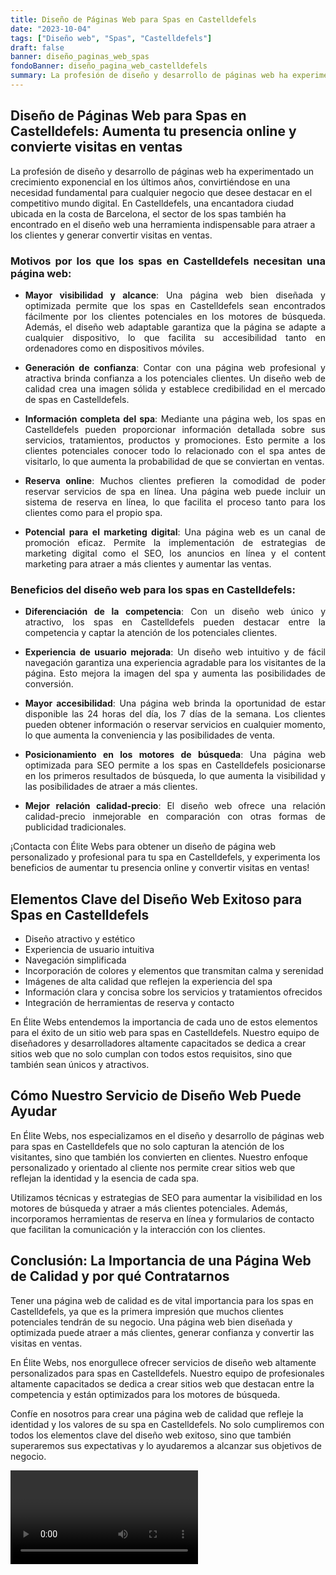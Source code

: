 ```yaml
---
title: Diseño de Páginas Web para Spas en Castelldefels
date: "2023-10-04"
tags: ["Diseño web", "Spas", "Castelldefels"]
draft: false
banner: diseño_paginas_web_spas
fondoBanner: diseño_pagina_web_castelldefels
summary: La profesión de diseño y desarrollo de páginas web ha experimentado un crecimiento exponencial en los últimos años, convirtiéndose en una necesidad fundamental para cualquier negocio que desee destacar en el competitivo mundo digital. En Castelldefels, una encantadora ciudad ubicada en la costa de Barcelona, el sector de los spas también ha encontrado en el diseño web una herramienta indispensable para atraer a los clientes y generar convertir visitas en ventas.
---
```



## Diseño de Páginas Web para Spas en Castelldefels: Aumenta tu presencia online y convierte visitas en ventas

La profesión de diseño y desarrollo de páginas web ha experimentado un crecimiento exponencial en los últimos años, convirtiéndose en una necesidad fundamental para cualquier negocio que desee destacar en el competitivo mundo digital. En Castelldefels, una encantadora ciudad ubicada en la costa de Barcelona, el sector de los spas también ha encontrado en el diseño web una herramienta indispensable para atraer a los clientes y generar convertir visitas en ventas.

<div align="justify">

### Motivos por los que los spas en Castelldefels necesitan una página web:

- **Mayor visibilidad y alcance**: Una página web bien diseñada y optimizada permite que los spas en Castelldefels sean encontrados fácilmente por los clientes potenciales en los motores de búsqueda. Además, el diseño web adaptable garantiza que la página se adapte a cualquier dispositivo, lo que facilita su accesibilidad tanto en ordenadores como en dispositivos móviles.

- **Generación de confianza**: Contar con una página web profesional y atractiva brinda confianza a los potenciales clientes. Un diseño web de calidad crea una imagen sólida y establece credibilidad en el mercado de spas en Castelldefels.

- **Información completa del spa**: Mediante una página web, los spas en Castelldefels pueden proporcionar información detallada sobre sus servicios, tratamientos, productos y promociones. Esto permite a los clientes potenciales conocer todo lo relacionado con el spa antes de visitarlo, lo que aumenta la probabilidad de que se conviertan en ventas.

- **Reserva online**: Muchos clientes prefieren la comodidad de poder reservar servicios de spa en línea. Una página web puede incluir un sistema de reserva en línea, lo que facilita el proceso tanto para los clientes como para el propio spa.

- **Potencial para el marketing digital**: Una página web es un canal de promoción eficaz. Permite la implementación de estrategias de marketing digital como el SEO, los anuncios en línea y el content marketing para atraer a más clientes y aumentar las ventas.

### Beneficios del diseño web para los spas en Castelldefels:

- **Diferenciación de la competencia**: Con un diseño web único y atractivo, los spas en Castelldefels pueden destacar entre la competencia y captar la atención de los potenciales clientes.

- **Experiencia de usuario mejorada**: Un diseño web intuitivo y de fácil navegación garantiza una experiencia agradable para los visitantes de la página. Esto mejora la imagen del spa y aumenta las posibilidades de conversión.

- **Mayor accesibilidad**: Una página web brinda la oportunidad de estar disponible las 24 horas del día, los 7 días de la semana. Los clientes pueden obtener información o reservar servicios en cualquier momento, lo que aumenta la conveniencia y las posibilidades de venta.

- **Posicionamiento en los motores de búsqueda**: Una página web optimizada para SEO permite a los spas en Castelldefels posicionarse en los primeros resultados de búsqueda, lo que aumenta la visibilidad y las posibilidades de atraer a más clientes.

- **Mejor relación calidad-precio**: El diseño web ofrece una relación calidad-precio inmejorable en comparación con otras formas de publicidad tradicionales.

</div>

¡Contacta con Élite Webs para obtener un diseño de página web personalizado y profesional para tu spa en Castelldefels, y experimenta los beneficios de aumentar tu presencia online y convertir visitas en ventas!

<GifSeo />

<Cta />

## Elementos Clave del Diseño Web Exitoso para Spas en Castelldefels

- Diseño atractivo y estético
- Experiencia de usuario intuitiva
- Navegación simplificada
- Incorporación de colores y elementos que transmitan calma y serenidad
- Imágenes de alta calidad que reflejen la experiencia del spa
- Información clara y concisa sobre los servicios y tratamientos ofrecidos
- Integración de herramientas de reserva y contacto

En Élite Webs entendemos la importancia de cada uno de estos elementos para el éxito de un sitio web para spas en Castelldefels. Nuestro equipo de diseñadores y desarrolladores altamente capacitados se dedica a crear sitios web que no solo cumplan con todos estos requisitos, sino que también sean únicos y atractivos.

## Cómo Nuestro Servicio de Diseño Web Puede Ayudar

En Élite Webs, nos especializamos en el diseño y desarrollo de páginas web para spas en Castelldefels que no solo capturan la atención de los visitantes, sino que también los convierten en clientes. Nuestro enfoque personalizado y orientado al cliente nos permite crear sitios web que reflejan la identidad y la esencia de cada spa.

Utilizamos técnicas y estrategias de SEO para aumentar la visibilidad en los motores de búsqueda y atraer a más clientes potenciales. Además, incorporamos herramientas de reserva en línea y formularios de contacto que facilitan la comunicación y la interacción con los clientes.

## Conclusión: La Importancia de una Página Web de Calidad y por qué Contratarnos

Tener una página web de calidad es de vital importancia para los spas en Castelldefels, ya que es la primera impresión que muchos clientes potenciales tendrán de su negocio. Una página web bien diseñada y optimizada puede atraer a más clientes, generar confianza y convertir las visitas en ventas.

En Élite Webs, nos enorgullece ofrecer servicios de diseño web altamente personalizados para spas en Castelldefels. Nuestro equipo de profesionales altamente capacitados se dedica a crear sitios web que destacan entre la competencia y están optimizados para los motores de búsqueda.

Confíe en nosotros para crear una página web de calidad que refleje la identidad y los valores de su spa en Castelldefels. No solo cumpliremos con todos los elementos clave del diseño web exitoso, sino que también superaremos sus expectativas y lo ayudaremos a alcanzar sus objetivos de negocio.

<Video />

<CtaBot job="Spas" city="Castelldefels" />

<Gmaps query="Castelldefels+españa+maps" />
